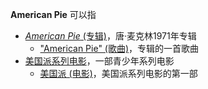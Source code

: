 {{wiktionary|American Pie}}

'''American Pie''' 可以指 
* [[American_Pie_(专辑)|''American Pie'' (专辑)]]，唐·麦克林1971年专辑
** [[American_Pie_(歌曲)|"American Pie" (歌曲)]]，专辑的一首歌曲
* [[美国派系列电影|美国派系列电影]]，一部青少年系列电影
** [[美国派_(电影)|美国派 (电影)]]，美国派系列电影的第一部

{{disambiguation}}